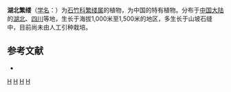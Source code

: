 {{Speciesbox
| taxon = Stellaria(植物) henryi
| binomial_authority = Williams
}}

'''湖北繁缕'''（[[学名|学名]]：{{lang|la|''Stellaria henryi''}}）为[[石竹科|石竹科]][[繁缕属|繁缕属]]的植物，为中国的特有植物。分布于[[中国大陆|中国大陆]]的[[湖北|湖北]]、[[四川|四川]]等地，生长于海拔1,000米至1,500米的地区，多生长于山坡石缝中，目前尚未由人工引种栽培。

== 参考文献 ==
<div class="references-small">
* {{cite web| url =http://www.bioinfo.cn/db05/KmzwSpecies.php?action=view&id=2555| title =湖北繁缕| work =《中国高等植物数据库全库》| publisher =中国科学院微生物研究所| author =昆明植物研究所| accessdate =2009-02-23| deadurl =yes| archiveurl =https://web.archive.org/web/20160305020905/http://www.bioinfo.cn/db05/KmzwSpecies.php?action=view&id=2555| archivedate =2016-03-05}}
</div>
{{Taxonbar|from=Q15226084}}

[[Category:繁缕属|H]]
[[Category:中国特有植物|H]]
[[Category:湖北植物|H]]
[[Category:四川植物|H]]